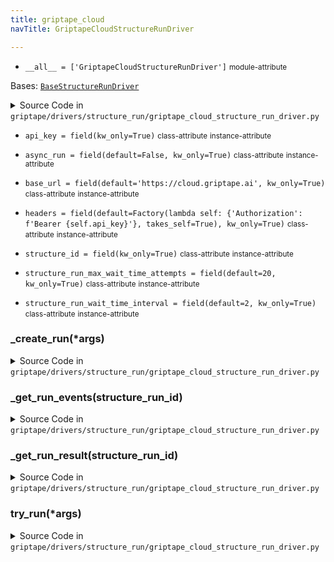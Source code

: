 ```yaml
---
title: griptape_cloud
navTitle: GriptapeCloudStructureRunDriver

---
```


-   `__all__ = ['GriptapeCloudStructureRunDriver']` <small>module-attribute</small>  <span id="griptape.drivers.structure_run.griptape_cloud.__all__"></span> 

<span id="griptape.drivers.structure_run.griptape_cloud.GriptapeCloudStructureRunDriver"></span>

Bases:
 [`BaseStructureRunDriver`](./#griptape.drivers.structure_run.BaseStructureRunDriver "BaseStructureRunDriver (griptape.drivers.structure_run.BaseStructureRunDriver)")

<details><summary>Source Code in <code>griptape&#47;drivers&#47;structure_run&#47;griptape_cloud_structure_run_driver.py</code></summary>

```python
@define
class GriptapeCloudStructureRunDriver(BaseStructureRunDriver):
    base_url: str = field(default="https://cloud.griptape.ai", kw_only=True)
    api_key: str = field(kw_only=True)
    headers: dict = field(
        default=Factory(lambda self: {"Authorization": f"Bearer {self.api_key}"}, takes_self=True),
        kw_only=True,
    )
    structure_id: str = field(kw_only=True)
    structure_run_wait_time_interval: int = field(default=2, kw_only=True)
    structure_run_max_wait_time_attempts: int = field(default=20, kw_only=True)
    async_run: bool = field(default=False, kw_only=True)

    def try_run(self, *args: BaseArtifact) -> BaseArtifact | InfoArtifact:
        structure_run_id = self._create_run(*args)

        if self.async_run:
            return InfoArtifact("Run started successfully")
        return self._get_run_result(structure_run_id)

    def _create_run(self, *args: BaseArtifact) -> str:
        url = griptape_cloud_url(self.base_url, f"api/structures/{self.structure_id}/runs")

        env_vars = [{"name": key, "value": value, "source": "manual"} for key, value in self.env.items()]

        response = requests.post(
            url,
            json={"args": [arg.value for arg in args], "env_vars": env_vars},
            headers=self.headers,
        )
        response.raise_for_status()
        response_json = response.json()

        return response_json["structure_run_id"]

    def _get_run_result(self, structure_run_id: str) -> BaseArtifact | InfoArtifact:
        events = self._get_run_events(structure_run_id)
        output = None

        for event in events:
            event_type = event["type"]
            event_payload = event.get("payload", {})
            if event["origin"] == "USER":
                try:
                    if "span_id" in event_payload:
                        span_id = event_payload.pop("span_id")
                        if "meta" in event_payload:
                            event_payload["meta"]["span_id"] = span_id
                        else:
                            event_payload["meta"] = {"span_id": span_id}
                    EventBus.publish_event(BaseEvent.from_dict(event_payload))
                except ValueError as e:
                    logger.warning("Failed to deserialize event: %s", e)
                if event["type"] == "FinishStructureRunEvent":
                    output = BaseArtifact.from_dict(event_payload["output_task_output"])
            elif event["origin"] == "SYSTEM":
                if event_type == "StructureRunError":
                    output = ErrorArtifact(event_payload["status_detail"]["error"])

        if output is None:
            raise ValueError("Output not found.")

        return output

    def _get_run_events(self, structure_run_id: str) -> Iterator[dict]:
        url = griptape_cloud_url(self.base_url, f"api/structure-runs/{structure_run_id}/events/stream")
        with requests.get(url, headers=self.headers, stream=True) as response:
            response.raise_for_status()
            for line in response.iter_lines():
                if line:
                    decoded_line = line.decode("utf-8")
                    if decoded_line.startswith("data:"):
                        yield json.loads(decoded_line.removeprefix("data:").strip())
```

</details>

-   `api_key = field(kw_only=True)` <small>class-attribute</small> <small>instance-attribute</small>  <span id="griptape.drivers.structure_run.griptape_cloud.GriptapeCloudStructureRunDriver.api_key"></span> 

-   `async_run = field(default=False, kw_only=True)` <small>class-attribute</small> <small>instance-attribute</small>  <span id="griptape.drivers.structure_run.griptape_cloud.GriptapeCloudStructureRunDriver.async_run"></span> 

-   `base_url = field(default='https://cloud.griptape.ai', kw_only=True)` <small>class-attribute</small> <small>instance-attribute</small>  <span id="griptape.drivers.structure_run.griptape_cloud.GriptapeCloudStructureRunDriver.base_url"></span> 

-   `headers = field(default=Factory(lambda self: {'Authorization': f'Bearer {self.api_key}'}, takes_self=True), kw_only=True)` <small>class-attribute</small> <small>instance-attribute</small>  <span id="griptape.drivers.structure_run.griptape_cloud.GriptapeCloudStructureRunDriver.headers"></span> 

-   `structure_id = field(kw_only=True)` <small>class-attribute</small> <small>instance-attribute</small>  <span id="griptape.drivers.structure_run.griptape_cloud.GriptapeCloudStructureRunDriver.structure_id"></span> 

-   `structure_run_max_wait_time_attempts = field(default=20, kw_only=True)` <small>class-attribute</small> <small>instance-attribute</small>  <span id="griptape.drivers.structure_run.griptape_cloud.GriptapeCloudStructureRunDriver.structure_run_max_wait_time_attempts"></span> 

-   `structure_run_wait_time_interval = field(default=2, kw_only=True)` <small>class-attribute</small> <small>instance-attribute</small>  <span id="griptape.drivers.structure_run.griptape_cloud.GriptapeCloudStructureRunDriver.structure_run_wait_time_interval"></span> 

<span id="griptape.drivers.structure_run.griptape_cloud.GriptapeCloudStructureRunDriver._create_run"></span>

### \_create_run(\*args)

<details><summary>Source Code in <code>griptape&#47;drivers&#47;structure_run&#47;griptape_cloud_structure_run_driver.py</code></summary>

```python
def _create_run(self, *args: BaseArtifact) -> str:
    url = griptape_cloud_url(self.base_url, f"api/structures/{self.structure_id}/runs")

    env_vars = [{"name": key, "value": value, "source": "manual"} for key, value in self.env.items()]

    response = requests.post(
        url,
        json={"args": [arg.value for arg in args], "env_vars": env_vars},
        headers=self.headers,
    )
    response.raise_for_status()
    response_json = response.json()

    return response_json["structure_run_id"]
```

</details>

<span id="griptape.drivers.structure_run.griptape_cloud.GriptapeCloudStructureRunDriver._get_run_events"></span>

### \_get_run_events(structure_run_id)

<details><summary>Source Code in <code>griptape&#47;drivers&#47;structure_run&#47;griptape_cloud_structure_run_driver.py</code></summary>

```python
def _get_run_events(self, structure_run_id: str) -> Iterator[dict]:
    url = griptape_cloud_url(self.base_url, f"api/structure-runs/{structure_run_id}/events/stream")
    with requests.get(url, headers=self.headers, stream=True) as response:
        response.raise_for_status()
        for line in response.iter_lines():
            if line:
                decoded_line = line.decode("utf-8")
                if decoded_line.startswith("data:"):
                    yield json.loads(decoded_line.removeprefix("data:").strip())
```

</details>

<span id="griptape.drivers.structure_run.griptape_cloud.GriptapeCloudStructureRunDriver._get_run_result"></span>

### \_get_run_result(structure_run_id)

<details><summary>Source Code in <code>griptape&#47;drivers&#47;structure_run&#47;griptape_cloud_structure_run_driver.py</code></summary>

```python
def _get_run_result(self, structure_run_id: str) -> BaseArtifact | InfoArtifact:
    events = self._get_run_events(structure_run_id)
    output = None

    for event in events:
        event_type = event["type"]
        event_payload = event.get("payload", {})
        if event["origin"] == "USER":
            try:
                if "span_id" in event_payload:
                    span_id = event_payload.pop("span_id")
                    if "meta" in event_payload:
                        event_payload["meta"]["span_id"] = span_id
                    else:
                        event_payload["meta"] = {"span_id": span_id}
                EventBus.publish_event(BaseEvent.from_dict(event_payload))
            except ValueError as e:
                logger.warning("Failed to deserialize event: %s", e)
            if event["type"] == "FinishStructureRunEvent":
                output = BaseArtifact.from_dict(event_payload["output_task_output"])
        elif event["origin"] == "SYSTEM":
            if event_type == "StructureRunError":
                output = ErrorArtifact(event_payload["status_detail"]["error"])

    if output is None:
        raise ValueError("Output not found.")

    return output
```

</details>

<span id="griptape.drivers.structure_run.griptape_cloud.GriptapeCloudStructureRunDriver.try_run"></span>

### try_run(\*args)

<details><summary>Source Code in <code>griptape&#47;drivers&#47;structure_run&#47;griptape_cloud_structure_run_driver.py</code></summary>

```python
def try_run(self, *args: BaseArtifact) -> BaseArtifact | InfoArtifact:
    structure_run_id = self._create_run(*args)

    if self.async_run:
        return InfoArtifact("Run started successfully")
    return self._get_run_result(structure_run_id)
```

</details>
